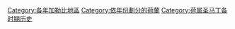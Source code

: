 [[Category:各年加勒比地區|Category:各年加勒比地區]]
[[Category:依年份劃分的荷蘭|Category:依年份劃分的荷蘭]]
[[Category:荷属圣马丁各时期历史|Category:荷属圣马丁各时期历史]]